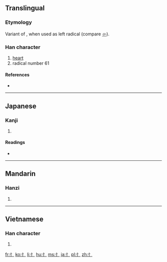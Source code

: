 {{also|心|㣺}}
==Translingual==
{{stroke order|type=animate}}

===Etymology===
Variant of {{term|心||heart|sc=Hani}}, when used as left radical (compare [[㣺]]).

===Han character===
{{Han char|rn=61|rad=心|as=00|sn=3|var=1|four=|canj=竹卜 (HY)}}

# [[heart]]
# radical number 61

====References====
* {{Han ref|kx=0375.011|dkj=10297|dj=0701.020|hdz=42267.011|uh=5FC4|ud=24516}}

----

==Japanese==

===Kanji===
{{ja-kanji|grade=|rs=心00}}

# {{defn|lang=ja|sort=心00}}

====Readings====
* {{ja-readings|on=|kun=[[りっしんべん]] (risshinben)}}

----

==Mandarin==

===Hanzi===
{{cmn-hanzi|pin=[[shùxīnpáng]] (shu2xin1pang2)|wg=shu<sup>2</sup>hsin<sup>1</sup>p'ang<sup>2</sup>}}

# {{defn|lang=cmn|sort=心00}}

----

==Vietnamese==

===Han character===
{{vi-hantu|[[tâm]]|rs=心00}}

# {{defn|lang=vi|sort=心00}}

[[Category:CJKV radicals| ]]

[[fr:忄]]
[[ko:忄]]
[[li:忄]]
[[hu:忄]]
[[ms:忄]]
[[ja:忄]]
[[pl:忄]]
[[zh:忄]]
